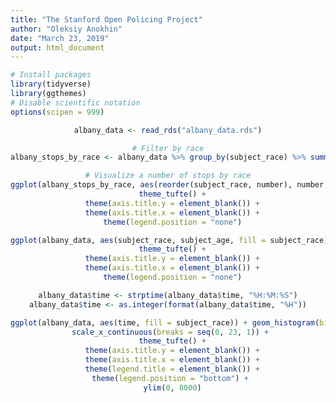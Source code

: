```yaml
---
title: "The Stanford Open Policing Project"
author: "Oleksiy Anokhin"
date: "March 23, 2019"
output: html_document
---
```


```r
# Install packages 
library(tidyverse)
library(ggthemes)
# Disable scientific notation
options(scipen = 999)
```

<center>
```r
albany_data <- read_rds("albany_data.rds")

# Filter by race
albany_stops_by_race <- albany_data %>% group_by(subject_race) %>% summarise(number = n())

# Visualize a number of stops by race
ggplot(albany_stops_by_race, aes(reorder(subject_race, number), number, fill = subject_race)) + geom_bar(stat = "identity", color  = "black") +
  theme_tufte() +
  theme(axis.title.y = element_blank()) +
  theme(axis.title.x = element_blank()) +
  theme(legend.position = "none")
```
</center>

<center>
```r
ggplot(albany_data, aes(subject_race, subject_age, fill = subject_race)) + geom_boxplot() +
  theme_tufte() +
  theme(axis.title.y = element_blank()) +
  theme(axis.title.x = element_blank()) +
  theme(legend.position = "none")
```
</center>

<center>
```r
albany_data$time <- strptime(albany_data$time, "%H:%M:%S")
albany_data$time <- as.integer(format(albany_data$time, "%H"))

ggplot(albany_data, aes(time, fill = subject_race)) + geom_histogram(binwidth = 1, color = "black", alpha = 0.8) +
  scale_x_continuous(breaks = seq(0, 23, 1)) + 
  theme_tufte() +
  theme(axis.title.y = element_blank()) +
  theme(axis.title.x = element_blank()) +
  theme(legend.title = element_blank()) +
  theme(legend.position = "bottom") + 
  ylim(0, 8000)
```
</center>
